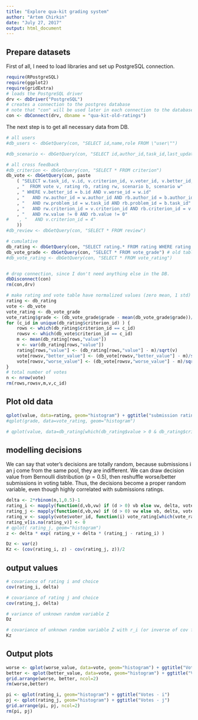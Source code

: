 ```yaml
---
title: "Explore qua-kit grading system"
author: "Artem Chirkin"
date: "July 27, 2017"
output: html_document
---
```


## Prepare datasets

First of all, I need to load libraries and set up PostgreSQL connection.
```r
require(RPostgreSQL)
require(ggplot2)
require(gridExtra)
# loads the PostgreSQL driver
drv <- dbDriver("PostgreSQL")
# creates a connection to the postgres database
# note that "con" will be used later in each connection to the database
con <- dbConnect(drv, dbname = "qua-kit-old-ratings")
```

The next step is to get all necessary data from DB.
```r
# all users
#db_users <- dbGetQuery(con, "SELECT id,name,role FROM \"user\"")

#db_scenario <- dbGetQuery(con, "SELECT id,author_id,task_id,last_update FROM scenario")

# all cross feedback
#db_criterion <- dbGetQuery(con, "SELECT * FROM criterion")
db_vote <- dbGetQuery(con, paste
    ( "SELECT w.task_id, v.id, v.criterion_id, v.voter_id, v.better_id, v.worse_id, b.last_update as better_time, w.last_update as worse_time, rb.value as better_value, rw.value as worse_value, b.author_id as better_author, w.author_id as worse_author, v.timestamp"
    , "  FROM vote v, rating rb, rating rw, scenario b, scenario w"
    , " WHERE v.better_id = b.id AND v.worse_id = w.id"
    , "   AND rw.author_id = w.author_id AND rb.author_id = b.author_id"
    , "   AND rw.problem_id = w.task_id AND rb.problem_id = b.task_id"
    , "   AND rw.criterion_id = v.criterion_id AND rb.criterion_id = v.criterion_id"
    , "   AND rw.value != 0 AND rb.value != 0"
#    , "   AND v.criterion_id = 4"
    ))
#db_review <- dbGetQuery(con, "SELECT * FROM review")

# cumulative
db_rating <- dbGetQuery(con, "SELECT rating.* FROM rating WHERE rating.value > 0")
db_vote_grade <- dbGetQuery(con, "SELECT * FROM vote_grade") # old table
#db_vote_rating <- dbGetQuery(con, "SELECT * FROM vote_rating")


# drop connection, since I don't need anything else in the DB.
dbDisconnect(con)
rm(con,drv)
```



```r
# make rating and vote table have normalized values (zero mean, 1 std)
rating <- db_rating
vote <- db_vote
vote_rating <- db_vote_grade
vote_rating$grade <- (db_vote_grade$grade - mean(db_vote_grade$grade))/sqrt(var(db_vote_grade$grade))
for (c_id in unique(db_rating$criterion_id) ) {
    rows <- which(db_rating$criterion_id == c_id)
    rowsv <- which(db_vote$criterion_id == c_id)
    m <- mean(db_rating[rows,"value"])
    v <- var(db_rating[rows,"value"])
    rating[rows,"value"] <- (db_rating[rows,"value"] - m)/sqrt(v)
    vote[rowsv,"better_value"] <- (db_vote[rowsv,"better_value"] - m)/sqrt(v)
    vote[rowsv,"worse_value"] <- (db_vote[rowsv,"worse_value"] - m)/sqrt(v)
}
# total number of votes
n <- nrow(vote)
rm(rows,rowsv,m,v,c_id)
```


## Plot old data


```r
qplot(value, data=rating, geom="histogram") + ggtitle("submission ratings histogram")
#qplot(grade, data=vote_rating, geom="histogram")

# qplot(value, data=db_rating[which(db_rating$value > 0 & db_rating$criterion_id == 1),], geom="histogram")
```

## modelling decisions

We can say that voter's decisions are totally random, because submissions i an j come from the same pool, they are indifferent.
We can draw decision value from Bernoulli distribution ($p = 0.5$), then reshuffle worse/better submissions in voting table.
Thus, the decisions become a proper random variable, even though highly correlated with submissions ratings.


```r
delta <- 2*rbinom(n,1,0.5)-1
rating_i <- mapply(function(d,vb,vw) if (d > 0) vb else vw, delta, vote$better_value, vote$worse_value )
rating_j <- mapply(function(d,vb,vw) if (d > 0) vw else vb, delta, vote$better_value, vote$worse_value )
rating_v <- sapply(vote$voter_id, function(i) vote_rating[which(vote_rating$student_id == i), "grade"][1])
rating_v[is.na(rating_v)] <- 0
# qplot( rating_j, geom="histogram")
z <- delta * exp( rating_v + delta * (rating_j - rating_i) )

Dz <- var(z)
Kz <- (cov(rating_i, z) - cov(rating_j, z))/2
```

## output values

```r
# covariance of rating i and choice
cov(rating_i, delta)

# covariance of rating j and choice
cov(rating_j, delta)

# variance of unknown random variable Z
Dz

# covariance of unknown random variable Z with r_i (or inverse of cov for r_j)
Kz
```


## Output plots

```r
worse <- qplot(worse_value, data=vote, geom="histogram") + ggtitle("Votes - worse")
better <- qplot(better_value, data=vote, geom="histogram") + ggtitle("Votes - better")
grid.arrange(worse, better, ncol=2)
rm(worse,better)

pi <- qplot(rating_i, geom="histogram") + ggtitle("Votes - i")
pj <- qplot(rating_j, geom="histogram") + ggtitle("Votes - j")
grid.arrange(pi, pj, ncol=2)
rm(pi, pj)
```
